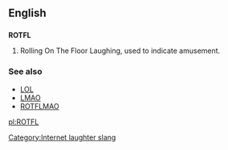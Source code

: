 ==English==

==={{initialism}}===
'''ROTFL'''

# {{internet}} Rolling On The Floor Laughing, used to indicate amusement.

===See also===
*[[LOL]]
*[[LMAO]]
*[[ROTFLMAO]]

[[Category:Internet laughter slang]]

[[pl:ROTFL]]